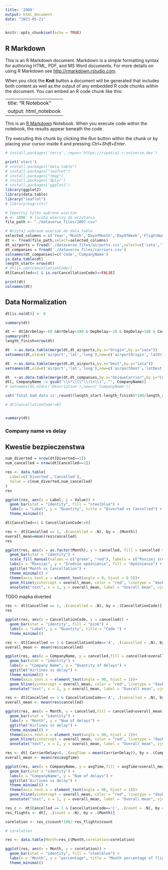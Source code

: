 ```yaml
---
title: '2008'
output: html_document
date: "2023-05-21"
---
```


```r
knitr::opts_chunk$set(echo = TRUE)
```

## R Markdown

This is an R Markdown document. Markdown is a simple formatting syntax for authoring HTML, PDF, and MS Word documents. For more details on using R Markdown see <http://rmarkdown.rstudio.com>.

When you click the **Knit** button a document will be generated that includes both content as well as the output of any embedded R code chunks within the document. You can embed an R code chunk like this:

---
title: "R Notebook"
output: html_notebook
---

This is an [R Markdown](http://rmarkdown.rstudio.com) Notebook. When you execute code within the notebook, the results appear beneath the code. 

Try executing this chunk by clicking the *Run* button within the chunk or by placing your cursor inside it and pressing *Ctrl+Shift+Enter*. 
```r
# install.packages('terra', repos='https://rspatial.r-universe.dev')
```


```r
print('start')
# install.packages("data.table")
# install.packages("leaflet")
# install.packages("tmap")
# install.packages('dplyr')
# install.packages('ggplot2')
library(ggplot2)
library(data.table)
library("leaflet")
# library(magrittr)

# Importuj tylko wybrane wiersze
n <- 1000  # liczba wierszy do wczytania
file_path <- "./dataverse_files/2007.csv"

# Wczytaj wybrane wiersze do data.table
selected_columns = c('Year','Month','DayofMonth','DayOfWeek','FlightNum','UniqueCarrier','ArrDelay','DepDelay','Origin','Dest','Distance','Cancelled','CancellationCode','Diverted','CarrierDelay','WeatherDelay','NASDelay','SecurityDelay','LateAircraftDelay')
dt <- fread(file_path,select=selected_columns)
dt_airports = fread('./dataverse_files/airports.csv',select=c('iata','lat','long','airport'))
dt_companies = fread('./dataverse_files/carriers.csv')
colnames(dt_companies)=c('Code','CompanyName')
is.data.table(dt)
length_start= nrow(dt)
# dt[is.nan(CancellationCode)]
dt[Cancelled==1 & is.na(CancellationCode)==FALSE] 
```


```r
print(dt)
colnames(dt)
```
## Data Normalization

```r
dt[is.na(dt)] <- 0
```
```r
summary(dt)

```
```r
dt <- dt[ArrDelay>-60 &ArrDelay<180 & DepDelay>-10 & DepDelay<180 & CarrierDelay<600 & WeatherDelay<600 & NASDelay < 600 & LateAircraftDelay<600 ]
summary(dt)
length_finish=nrow(dt)
```
```r
dt  <-as.data.table(merge(dt,dt_airports,by.x="Origin",by.y="iata"))
setnames(dt,old=c('airport','lat','long'),new=c('airportOrigin','latOrigin','longOrigin'))

dt  <-as.data.table(merge(dt,dt_airports,by.x="Dest",by.y="iata"))
setnames(dt,old=c('airport','lat','long'),new=c('airportDest','latDest','longDest'))
```


```r
dt  <-as.data.table(merge(dt,dt_companies,by.x="UniqueCarrier",by.y="Code"))
dt[, CompanyName := gsub("\\s*\\([^\\)]+\\)", "", CompanyName)]
# setnames(dt,old=c('Description'),new=c('CompanyName'))
```


```r
cat('Total bad data is',round((length_start-length_finish)*100/length_start,digits=4),'%')

# dt[CancellationCode!=0]
```
```r

```
```r
summary(dt)
```
### Company name vs delay

## Kwestie bezpieczenstwa
```r
num_diverted = nrow(dt[Diverted==1])
num_cancelled = nrow(dt[Cancelled==1])

res <- data.table(
  Label=c('Diverted','Cancelled'),
  Value = c(num_diverted,num_cancelled)
)
res

```


```r
ggplot(res, aes(x = Label, y = Value)) +
  geom_bar(stat = "identity", fill = "steelblue") +
  labs(x = "Label", y = "Quantity", title = "Diverted vs Cancelled") +
  theme_minimal()
```
```r
dt[Cancelled==1 & CancellationCode!=0]
```
```r
res <- dt[Cancelled == 1, .(cancelled = .N), by = .(Month)]
overall_mean=mean(res$cancelled)
res
```
```r
ggplot(res, aes(x = as.factor(Month), y = cancelled, fill = cancelled > overall_mean)) +
  geom_bar(stat = "identity") +
  scale_fill_manual(values = c("green", "red"), labels = c("Poniżej średniej", "Powyżej średniej")) +
  labs(x = "Miesiąc", y = "Średnie opóźnienie", fill = "Opóźnienie") +
  ggtitle("Month vs Cancellation") +
  theme_minimal() +
  theme(axis.text.x = element_text(angle = 0, hjust = 0.5))+
  geom_hline(yintercept = overall_mean, color = "red", linetype = "dashed", size = 1) +
  annotate("text", x = 1, y = overall_mean, label = "Overall mean", vjust = -0.5, hjust = 0, color = "black", size = 4)
```
TODO mapka diverted 

```r
res <- dt[Cancelled == 1, .(cancelled = .N), by = .(CancellationCode)]
res
```
```r
ggplot(res, aes(x = CancellationCode, y = cancelled)) +
  geom_bar(stat = "identity", fill = "pink") +
  labs(x = "Label", y = "Quantity", title = "Code ") +
  theme_minimal()
```

```r
res <- dt[Cancelled == 1 & CancellationCode=='A', .(cancelled = .N), by = .(CompanyName)]
overall_mean <- mean(res$cancelled)
```
```r
ggplot(res, aes(x = CompanyName, y = cancelled,fill = cancelled<overall_mean)) +
  geom_bar(stat = "identity") +
  labs(x = "Company Name", y = "Quantity of delays") +
  ggtitle("Airlines vs delay") +
  theme_minimal() +
  theme(axis.text.x = element_text(angle = 90, hjust = 1))+
  geom_hline(yintercept = overall_mean, color = "red", linetype = "dashed", size = 1) +
  annotate("text", x = 1, y = overall_mean, label = "Overall mean", vjust = -0.5, hjust = 0, color = "black", size = 4)
```
```r
res <- dt[Cancelled == 1 & CancellationCode=='A', .(cancelled = .N), by = .(Month)]
overall_mean <- mean(res$cancelled)
```
```r
ggplot(res, aes(x = Month, y = cancelled,fill = cancelled<overall_mean)) +
  geom_bar(stat = "identity") +
  labs(x = "Month", y = "Num of delays") +
  ggtitle("Airlines vs delay") +
  theme_minimal() +
  theme(axis.text.x = element_text(angle = 90, hjust = 1))+
  geom_hline(yintercept = overall_mean, color = "red", linetype = "dashed", size = 1) +
  annotate("text", x = 1, y = overall_mean, label = "Overall mean", vjust = -0.5, hjust = 0, color = "black", size = 4)
```
```r
res <- dt[ CarrierDelay>0, .(avgTime = mean(CarrierDelay)), by = .(CompanyName)]
overall_mean <- mean(res$avgTime)
```
```r
ggplot(res, aes(x = CompanyName, y = avgTime,fill = avgTime<overall_mean)) +
  geom_bar(stat = "identity") +
  labs(x = "CompanyName", y = "Num of delays") +
  ggtitle("Airlines vs delay") +
  theme_minimal() +
  theme(axis.text.x = element_text(angle = 90, hjust = 1))+
  geom_hline(yintercept = overall_mean, color = "red", linetype = "dashed", size = 1) +
  annotate("text", x = 1, y = overall_mean, label = "Overall mean", vjust = -0.5, hjust = 0, color = "black", size = 4)
```


```r
res_c <- dt[Cancelled == 1 & CancellationCode=='C', .(count = .N), by = .(Month)]
res_flights <- dt[, .(count = .N), by = .(Month)]

corelation <- res_c$count*100/ res_flights$count 

# corelation

res <- data.table(Month=res_c$Month,corelation=corelation)

```
```r
ggplot(res, aes(x = Month, y = corelation)) +
  geom_bar(stat = "identity", fill = "steelblue") +
  labs(x = "Month", y = "percentage", title = "Month percentage of flights") +
  theme_minimal()
```

